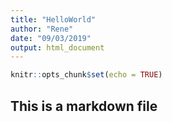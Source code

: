 ```yaml
---
title: "HelloWorld"
author: "Rene"
date: "09/03/2019"
output: html_document
---
```


```r
knitr::opts_chunk$set(echo = TRUE)
```


## This is a markdown file
